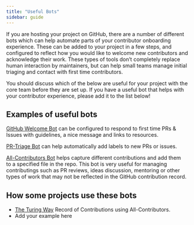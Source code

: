 ```yaml
---
title: "Useful Bots"
sidebar: guide
---
```


If you are hosting your project on GitHub, there are a number of different 
bots which can help automate parts of your contributor onboarding experience. 
These can be added to your project in a few steps, and configured to reflect 
how you would like to welcome new contributors and acknowledge their work. 
These types of tools don't completely replace human interaction by 
maintainers, but can help small teams manage initial triaging and contact 
with first time contributors.

You should discuss which of the below are useful for your project with the 
core team before they are set up. 
If you have a useful bot that helps with your contributor experience, please 
add it to the list below! 

## Examples of useful bots 

[GitHub Welcome Bot](https://github.com/apps/welcome) can be configured to 
respond to first time PRs & Issues with guidelines, a nice message and links 
to resources.

[PR-Triage Bot](https://github.com/apps/pr-triage) can help automatically 
add labels to new PRs or issues.

[All-Contributors Bot](https://github.com/apps/allcontributors; 
https://allcontributors.org/) helps capture different contributions and add them  
to a specified file in the repo.
This bot is very useful for managing contributings such as PR reviews, ideas 
discussion, mentoring or other types of work that may not be reflected in 
the GitHub contribution record.

## How some projects use these bots 

* [The Turing Way](https://the-turing-way.netlify.app/afterword/contributors-record.html)
Record of Contributions using All-Contributors.
* Add your example here 
